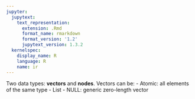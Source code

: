 ```yaml
---
jupyter:
  jupytext:
    text_representation:
      extension: .Rmd
      format_name: rmarkdown
      format_version: '1.2'
      jupytext_version: 1.3.2
  kernelspec:
    display_name: R
    language: R
    name: ir
---
```


Two data types: **vectors** and **nodes**.
Vectors can be:
- Atomic: all elements of the same type
- List
- NULL: generic zero-length vector
